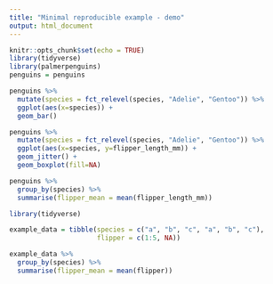 ```yaml
---
title: "Minimal reproducible example - demo"
output: html_document
---
```


```r
knitr::opts_chunk$set(echo = TRUE)
library(tidyverse)
library(palmerpenguins)
penguins = penguins
```

```r

penguins %>% 
  mutate(species = fct_relevel(species, "Adelie", "Gentoo")) %>% 
  ggplot(aes(x=species)) +
  geom_bar()

```

```r

penguins %>% 
  mutate(species = fct_relevel(species, "Adelie", "Gentoo")) %>% 
  ggplot(aes(x=species, y=flipper_length_mm)) +
  geom_jitter() +
  geom_boxplot(fill=NA)

```

```r

penguins %>% 
  group_by(species) %>% 
  summarise(flipper_mean = mean(flipper_length_mm))

```

```r

library(tidyverse)

example_data = tibble(species = c("a", "b", "c", "a", "b", "c"),
                      flipper = c(1:5, NA))

example_data %>% 
  group_by(species) %>% 
  summarise(flipper_mean = mean(flipper))

```